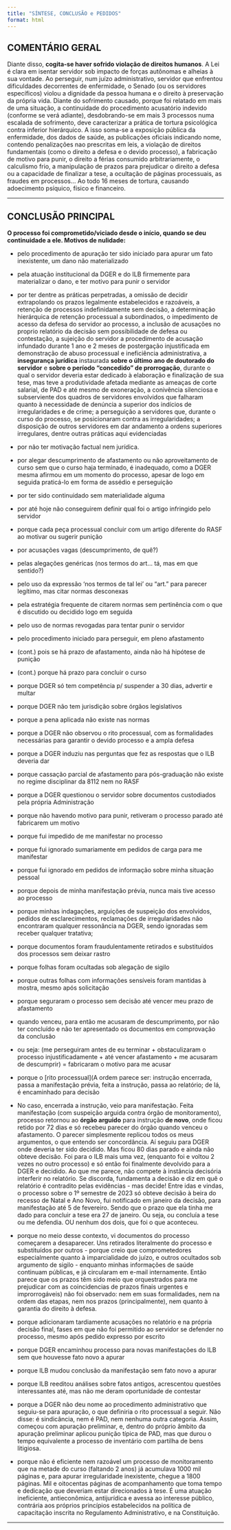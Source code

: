 ```yaml
---
title: "SÍNTESE, CONCLUSÃO e PEDIDOS"
format: html
---
```


## COMENTÁRIO GERAL
Diante disso, **cogita-se haver sofrido violação de direitos humanos**. A Lei é clara em isentar servidor sob impacto de forças autônomas e alheias à sua vontade. Ao perseguir, num juízo administrativo, servidor que enfrentou dificuldades decorrentes de enfermidade, o Senado (ou os servidores específicos) violou a dignidade da pessoa humana e o direito à preservação da própria vida. Diante do sofrimento causado, porque foi relatado em mais de uma situação, a continuidade do procedimento acusatório indevido (conforme se verá adiante), desdobrando-se em mais 3 processos numa escalada de sofrimento, deve caracterizar a prática de tortura psicológica contra inferior hierárquico. A isso soma-se a exposição pública da enfermidade, dos dados de saúde, as publicações oficiais indicando nome, contendo penalizações nao prescritas em leis, a violação de direitos fundamentais (como o direito a defesa e o devido processo), a fabricação de motivo para punir, o direito a férias consumido arbitrariamente, o calculismo frio, a manipulação de prazos para prejudicar o direito a defesa ou a capacidade de finalizar a tese, a ocultação de páginas processuais, as fraudes em processos... Ao todo 16 meses de tortura, causando adoecimento psíquico, físico e financeiro. 

---

## CONCLUSÃO PRINCIPAL 
**O processo foi comprometido/viciado desde o início, quando se deu continuidade a ele. Motivos de nulidade:**
    
  - pelo procedimento de apuração ter sido iniciado para apurar um fato inexistente, um dano não materializado
    
  - pela atuação institucional da DGER e do ILB firmemente para materializar o dano, e ter motivo para punir o servidor
    
  - por ter dentre as práticas perpetradas, a omissão de decidir extrapolando os prazos legalmente estabelecidos e razoáveis, a retenção de processos indefinidamente sem decisão, a determinação hierárquica de retenção processual a subordinados, o impedimento de acesso da defesa do servidor ao processo, a inclusão de acusações no proprio relatório da decisão sem possibilidade de defesa ou contestação, a sujeição do servidor a procedimento de acusação infundado durante 1 ano e 2 meses de postergação injustificada em demonstração de abuso processual e ineficiência administrativa, a **insegurança jurídica** instaurada **sobre o último ano de doutorado do servidor** e **sobre o período "concedido" de prorrogação**, durante o qual o servidor deveria estar dedicado à elaboração e finalização de sua tese, mas teve a produtividade afetada mediante as ameaças de corte salarial, de PAD e até mesmo de exoneração, a conivência silenciosa e subserviente dos quadros de servidores envolvidos que falharam quanto à necessidade de denúncia a superior dos indícios de irregularidades e de crime; a perseguição a servidores que, durante o curso do processo, se posicionaram contra as irregularidades; a disposição de outros servidores em dar andamento a ordens superiores irregulares, dentre outras práticas aqui evidenciadas 
    
  - por não ter motivação factual nem jurídica. 
    
  - por alegar descumprimento de afastamento ou não aproveitamento de curso sem que o curso haja terminado, é inadequado, como a DGER mesma afirmou em um momento do processo, apesar de logo em seguida praticá-lo em forma de assédio e perseguição
    
  - por ter sido continuidado sem materialidade alguma
    
  - por até hoje não conseguirem definir qual foi o artigo infringido pelo servidor
    
  - porque cada peça processual concluir com um artigo diferente do RASF ao motivar ou sugerir punição
    
  - por acusações vagas (descumprimento, de quê?)
    
  - pelas alegações genéricas (nos termos do art... tá, mas em que sentido?)
    
  - pelo uso da expressão 'nos termos de tal lei' ou "art." para parecer legítimo, mas citar normas desconexas
    
  - pela estratégia frequente de citarem normas sem pertinência com o que é discutido ou decidido logo em seguida
    
  - pelo uso de normas revogadas para tentar punir o servidor
    
  - pelo procedimento iniciado para perseguir, em pleno afastamento
    
  - (cont.) pois se há prazo de afastamento, ainda não há hipótese de punição
    
  - (cont.) porque há prazo para concluir o curso
  - porque DGER só tem competência p/ suspender a 30 dias, advertir e multar
    
  - porque DGER não tem jurisdição sobre órgãos legislativos
    
  - porque a pena aplicada não existe nas normas
    
  - porque a DGER não observou o rito processual, com as formalidades necessárias para garantir o devido processo e a ampla defesa
    
  - porque a DGER induziu nas perguntas que fez as respostas que o ILB deveria dar
    
  - porque cassação parcial de afastamento para pós-graduação não existe no regime disciplinar da 8112 nem no RASF
  - porque a DGER questionou o servidor sobre documentos custodiados pela própria Administração
    
  - porque não havendo motivo para punir, retiveram o processo parado até fabricarem um motivo
    
  - porque fui impedido de me manifestar no processo
    
  - porque fui ignorado sumariamente em pedidos de carga para me manifestar
    
  - porque fui ignorado em pedidos de informação sobre minha situação pessoal 
    
  - porque depois de minha manifestação prévia, nunca mais tive acesso ao processo
    
  - porque minhas indagações, arguições de suspeição dos envolvidos, pedidos de esclarecimentos, reclamações de irregularidades não encontraram qualquer ressonância na DGER, sendo ignoradas sem receber qualquer tratativa;
    
  - porque documentos foram fraudulentamente retirados e substituídos dos processos sem deixar rastro
    
  - porque folhas foram ocultadas sob alegação de sigilo
    
  - porque outras folhas com informações sensíveis foram mantidas à mostra, mesmo após solicitação
  
  - porque seguraram o processo sem decisão até vencer meu prazo de afastamento
    
  - quando venceu, para então me acusaram de descumprimento, por não ter concluído e não ter apresentado os documentos em comprovação da conclusão
  
  - ou seja: (me perseguiram antes de eu terminar + obstaculizaram o processo injustificadamente + até vencer afastamento + me acusaram de descumprir) =  fabricaram o motivo para me acusar
    
  - porque o [rito processual](A ordem parece ser: instrução encerrada, passa a manifestação prévia, feita a instrução, passa ao relatório; de lá, é encaminhado para decisão
    
  - No caso, encerrada a instrução, veio para manifestação. Feita manifestação (com suspeição arguida contra órgão de monitoramento), processo retornou ao **órgão arguido** para instrução **de novo**, onde ficou retido por 72 dias e só recebeu parecer do órgão quando venceu o afastamento. O parecer simplesmente replicou todos os meus argumentos, o que entendo ser concordância. Aí seguiu para DGER onde deveria ter sido decidido. Mas ficou 80 dias parado e ainda não obteve decisão. Foi para o ILB mais uma vez, (enquanto foi e voltou 2 vezes no outro processo) e só então foi finalmente devolvido para a DGER e decidido. Ao que me parece, não compete à instância decisória interferir no relatório. Se discorda, fundamenta a decisão e diz em quê o relatório é contradito pelas evidências - mas decide! Entre idas e vindas, o processo sobre o 1º semestre de 2023 só obteve decisão à beira do recesso de Natal e Ano Novo, fui notificado em janeiro da decisão, para manifestação até 5 de fevereiro. Sendo que o prazo que ela tinha me dado para concluir a tese era 27 de janeiro. Ou seja, ou concluía a tese ou me defendia. OU nenhum dos dois, que foi o que aconteceu.
  
  - porque no meio desse contexto, vi documentos do processo começarem a desaparecer. Uns retirados literalmente do processo e substituídos por outros - porque creio que comprometedores especialmente quanto à imparcialidade do juízo, e outros ocultados sob argumento de sigilo - enquanto minhas informações de saúde continuam públicas, e já circularam em e-mail internamente. Então parece que os prazos têm sido meio que orquestrados para me prejudicar com as coincidencias de prazos finais urgentes e improrrogáveis) não foi observado: nem em suas formalidades, nem na ordem das etapas, nem nos prazos (principalmente), nem quanto à garantia do direito à defesa. 

  - porque adicionaram tardiamente acusações no relatório e na própria decisão final, fases em que não foi permitido ao servidor se defender no processo, mesmo após pedido expresso por escrito

  - porque DGER encaminhou processo para novas manifestações do ILB sem que houvesse fato novo a apurar

  - porque ILB mudou conclusão da manifestação sem fato novo a apurar

  - porque ILB reeditou análises sobre fatos antigos, acrescentou questões interessantes até, mas não me deram oportunidade de contestar

  - porque a DGER não deu nome ao procedimento administrativo que seguiu-se  para apuração, o que definiria o rito processual a seguir. Não disse: é sindicância, nem é PAD, nem nenhuma outra categoria. Assim, começou com apuração preliminar, e, dentro do próprio âmbito da apuração preliminar aplicou punição típica de PAD, mas que durou o tempo equivalente a processo de inventário com partilha de bens litigiosa.

  - porque não é eficiente nem razoável um processo de monitoramento que na metade do curso (faltando 2 anos) já acumulava 1000 mil páginas e, para apurar irregularidade inexistente, chegue a 1800 páginas. Mil e oitocentas páginas de acompanhamento que toma tempo e dedicação que deveriam estar direcionados à tese. É uma atuação ineficiente, antieconômica, antijurídica e avessa ao interesse público, contrária aos próprios princípios estabelecidos na política de capacitação inscrita no Regulamento Administrativo, e na Constituição.

---


